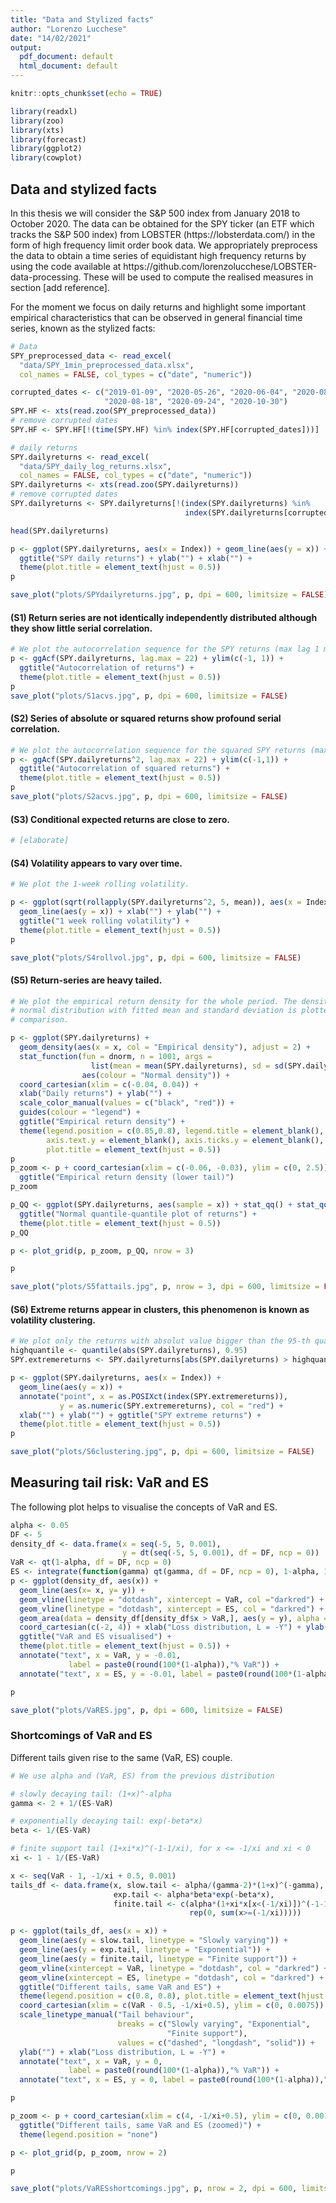 ---
title: "Data and Stylized facts"
author: "Lorenzo Lucchese"
date: "14/02/2021"
output:
  pdf_document: default
  html_document: default
---

```{r setup, include=FALSE}
knitr::opts_chunk$set(echo = TRUE)
```


```{r}
library(readxl)
library(zoo)
library(xts)
library(forecast)
library(ggplot2)
library(cowplot)
```

## Data and stylized facts

In this thesis we will consider the S&P 500 index from January 2018 to October 2020. The data can be obtained for the SPY ticker (an ETF which tracks the S&P 500 index) from LOBSTER (https://lobsterdata.com/) in the form of high frequency limit order book data. We appropriately preprocess the data to obtain a time series of equidistant high frequency returns by using the code available at https://github.com/lorenzolucchese/LOBSTER-data-processing. These will be used to compute the realised measures in section [add reference]. 

For the moment we focus on daily returns and highlight some important empirical characteristics that can be observed in general financial time series, known as the stylized facts:
\begin{enumerate}[start=1, label={(\bfseries S\arabic*):}]
\item Return series are not identically independently distributed although they show little serial correlation.
\item Series of absolute or squared returns show profound serial correlation.
\item Conditional expected returns are close to zero.
\item Volatility appears to vary over time.
\item Return-series are heavy tailed.
\item Extreme returns appear in clusters, this phenomenon is known as volatility clustering.
\end{enumerate}

```{r}
# Data 
SPY_preprocessed_data <- read_excel(
  "data/SPY_1min_preprocessed_data.xlsx",
  col_names = FALSE, col_types = c("date", "numeric"))

corrupted_dates <- c("2019-01-09", "2020-05-26", "2020-06-04", "2020-08-05", "2020-08-10",
                     "2020-08-18", "2020-09-24", "2020-10-30")
SPY.HF <- xts(read.zoo(SPY_preprocessed_data))
# remove corrupted dates
SPY.HF <- SPY.HF[!(time(SPY.HF) %in% index(SPY.HF[corrupted_dates]))]

# daily returns
SPY.dailyreturns <- read_excel(
  "data/SPY_daily_log_returns.xlsx",
  col_names = FALSE, col_types = c("date", "numeric"))
SPY.dailyreturns <- xts(read.zoo(SPY.dailyreturns))
# remove corrupted dates
SPY.dailyreturns <- SPY.dailyreturns[!(index(SPY.dailyreturns) %in%
                                       index(SPY.dailyreturns[corrupted_dates]))]

head(SPY.dailyreturns)

p <- ggplot(SPY.dailyreturns, aes(x = Index)) + geom_line(aes(y = x)) +
  ggtitle("SPY daily returns") + ylab("") + xlab("") +
  theme(plot.title = element_text(hjust = 0.5))
p

save_plot("plots/SPYdailyreturns.jpg", p, dpi = 600, limitsize = FALSE)
```


#### (S1) Return series are not identically independently distributed although they show little serial correlation.

```{r}
# We plot the autocorrelation sequence for the SPY returns (max lag 1 month)
p <- ggAcf(SPY.dailyreturns, lag.max = 22) + ylim(c(-1, 1)) +
  ggtitle("Autocorrelation of returns") + 
  theme(plot.title = element_text(hjust = 0.5))
p
save_plot("plots/S1acvs.jpg", p, dpi = 600, limitsize = FALSE)
```

#### (S2) Series of absolute or squared returns show profound serial correlation.

```{r}
# We plot the autocorrelation sequence for the squared SPY returns (max lag 1 month)
p <- ggAcf(SPY.dailyreturns^2, lag.max = 22) + ylim(c(-1,1)) +
  ggtitle("Autocorrelation of squared returns") +
  theme(plot.title = element_text(hjust = 0.5))
p
save_plot("plots/S2acvs.jpg", p, dpi = 600, limitsize = FALSE)
```

#### (S3) Conditional expected returns are close to zero.

```{r}
# [elaborate]
```


#### (S4) Volatility appears to vary over time.

```{r}
# We plot the 1-week rolling volatility.

p <- ggplot(sqrt(rollapply(SPY.dailyreturns^2, 5, mean)), aes(x = Index)) +
  geom_line(aes(y = x)) + xlab("") + ylab("") + 
  ggtitle("1 week rolling volatility") +
  theme(plot.title = element_text(hjust = 0.5))
p

save_plot("plots/S4rollvol.jpg", p, dpi = 600, limitsize = FALSE)
```


#### (S5) Return-series are heavy tailed.

```{r}
# We plot the empirical return density for the whole period. The density of a 
# normal distribution with fitted mean and standard deviation is plotted for 
# comparison.

p <- ggplot(SPY.dailyreturns) + 
  geom_density(aes(x = x, col = "Empirical density"), adjust = 2) +
  stat_function(fun = dnorm, n = 1001, args = 
                  list(mean = mean(SPY.dailyreturns), sd = sd(SPY.dailyreturns)),
                aes(colour = "Normal density")) +
  coord_cartesian(xlim = c(-0.04, 0.04)) + 
  xlab("Daily returns") + ylab("") +
  scale_color_manual(values = c("black", "red")) + 
  guides(colour = "legend") +
  ggtitle("Empirical return density") +
  theme(legend.position = c(0.85,0.8), legend.title = element_blank(), 
        axis.text.y = element_blank(), axis.ticks.y = element_blank(),
        plot.title = element_text(hjust = 0.5))
p 
p_zoom <- p + coord_cartesian(xlim = c(-0.06, -0.03), ylim = c(0, 2.5)) + 
  ggtitle("Empirical return density (lower tail)")
p_zoom

p_QQ <- ggplot(SPY.dailyreturns, aes(sample = x)) + stat_qq() + stat_qq_line() +
  ggtitle("Normal quantile-quantile plot of returns") +
  theme(plot.title = element_text(hjust = 0.5))
p_QQ

p <- plot_grid(p, p_zoom, p_QQ, nrow = 3)

p

save_plot("plots/S5fattails.jpg", p, nrow = 3, dpi = 600, limitsize = FALSE)
```

#### (S6) Extreme returns appear in clusters, this phenomenon is known as volatility clustering.
```{r}
# We plot only the returns with absolut value bigger than the 95-th quantile
highquantile <- quantile(abs(SPY.dailyreturns), 0.95)
SPY.extremereturns <- SPY.dailyreturns[abs(SPY.dailyreturns) > highquantile]

p <- ggplot(SPY.dailyreturns, aes(x = Index)) +
  geom_line(aes(y = x)) +
  annotate("point", x = as.POSIXct(index(SPY.extremereturns)), 
           y = as.numeric(SPY.extremereturns), col = "red") +
  xlab("") + ylab("") + ggtitle("SPY extreme returns") +
  theme(plot.title = element_text(hjust = 0.5))
p

save_plot("plots/S6clustering.jpg", p, dpi = 600, limitsize = FALSE)

```


## Measuring tail risk: VaR and ES

The following plot helps to visualise the concepts of VaR and ES.

```{r}
alpha <- 0.05
DF <- 5
density_df <- data.frame(x = seq(-5, 5, 0.001), 
                         y = dt(seq(-5, 5, 0.001), df = DF, ncp = 0))
VaR <- qt(1-alpha, df = DF, ncp = 0)
ES <- integrate(function(gamma) qt(gamma, df = DF, ncp = 0), 1-alpha, 1)$value / alpha
p <- ggplot(density_df, aes(x)) + 
  geom_line(aes(x= x, y= y)) +
  geom_vline(linetype = "dotdash", xintercept = VaR, col ="darkred") +
  geom_vline(linetype = "dotdash", xintercept = ES, col = "darkred") +
  geom_area(data = density_df[density_df$x > VaR,], aes(y = y), alpha = 0.2) +
  coord_cartesian(c(-2, 4)) + xlab("Loss distribution, L = -Y") + ylab("") +
  ggtitle("VaR and ES visualised") +
  theme(plot.title = element_text(hjust = 0.5)) +
  annotate("text", x = VaR, y = -0.01, 
             label = paste0(round(100*(1-alpha)),"% VaR")) +
  annotate("text", x = ES, y = -0.01, label = paste0(round(100*(1-alpha)),"% ES")) 

p

save_plot("plots/VaRES.jpg", p, dpi = 600, limitsize = FALSE)
```

### Shortcomings of VaR and ES

Different tails given rise to the same (VaR, ES) couple.

```{r}
# We use alpha and (VaR, ES) from the previous distribution

# slowly decaying tail: (1+x)^-alpha
gamma <- 2 + 1/(ES-VaR)

# exponentially decaying tail: exp(-beta*x)
beta <- 1/(ES-VaR)

# finite support tail (1+xi*x)^(-1-1/xi), for x <= -1/xi and xi < 0
xi <- 1 - 1/(ES-VaR)

x <- seq(VaR - 1, -1/xi + 0.5, 0.001)
tails_df <- data.frame(x, slow.tail <- alpha/(gamma-2)*(1+x)^(-gamma),
                       exp.tail <- alpha*beta*exp(-beta*x),
                       finite.tail <- c(alpha*(1+xi*x[x<(-1/xi)])^(-1-1/xi), 
                                        rep(0, sum(x>=(-1/xi)))))

p <- ggplot(tails_df, aes(x = x)) +
  geom_line(aes(y = slow.tail, linetype = "Slowly varying")) +
  geom_line(aes(y = exp.tail, linetype = "Exponential")) +
  geom_line(aes(y = finite.tail, linetype = "Finite support")) + 
  geom_vline(xintercept = VaR, linetype = "dotdash", col = "darkred") +
  geom_vline(xintercept = ES, linetype = "dotdash", col = "darkred") +
  ggtitle("Different tails, same VaR and ES") +
  theme(legend.position = c(0.8, 0.8), plot.title = element_text(hjust = 0.5)) + 
  coord_cartesian(xlim = c(VaR - 0.5, -1/xi+0.5), ylim = c(0, 0.0075)) +
  scale_linetype_manual("Tail behaviour", 
                        breaks = c("Slowly varying", "Exponential", 
                                   "Finite support"),
                        values = c("dashed", "longdash", "solid")) + 
  ylab("") + xlab("Loss distribution, L = -Y") +
  annotate("text", x = VaR, y = 0, 
             label = paste0(round(100*(1-alpha)),"% VaR")) +
  annotate("text", x = ES, y = 0, label = paste0(round(100*(1-alpha)),"% ES")) 

p

p_zoom <- p + coord_cartesian(xlim = c(4, -1/xi+0.5), ylim = c(0, 0.001)) +
  ggtitle("Different tails, same VaR and ES (zoomed)") + 
  theme(legend.position = "none")

p <- plot_grid(p, p_zoom, nrow = 2)

p

save_plot("plots/VaRESshortcomings.jpg", p, nrow = 2, dpi = 600, limitsize = FALSE)
```

